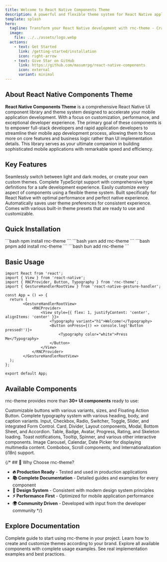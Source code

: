 ```yaml
---
title: Welcome to React Native Components Theme
description: A powerful and flexible theme system for React Native applications with complete TypeScript support.
template: splash
hero:
  tagline: Transform your React Native development with rnc-theme - Craft stunning, type-safe mobile experiences with unparalleled flexibility and developer-friendly components.
  image:
    file: ../../assets/logo.webp
  actions:
    - text: Get Started
      link: /getting-started/installation
      icon: right-arrow
    - text: Give Star on GitHub
      link: https://github.com/masumrpg/react-native-components
      icon: external
      variant: minimal
---
```



## About React Native Components Theme

**React Native Components Theme** is a comprehensive React Native UI component library and theme system designed to accelerate your mobile application development. With a focus on customization, performance, and exceptional developer experience. The primary goal of these components is to empower full-stack developers and rapid application developers to streamline their mobile app development process, allowing them to focus more on core features and business logic rather than UI implementation details. This library serves as your ultimate companion in building sophisticated mobile applications with remarkable speed and efficiency.

## Key Features

<CardGrid stagger>
	<Card title="Dynamic Theme Switching" icon="seti:image">
		Seamlessly switch between light and dark modes, or create your own custom themes.
	</Card>
	<Card title="Type-Safe" icon="approve-check">
		Complete TypeScript support with comprehensive type definitions for a safe development experience.
	</Card>
	<Card title="Highly Customizable" icon="setting">
		Easily customize every aspect of components using a flexible theme system.
	</Card>
	<Card title="React Native Optimized" icon="rocket">
		Built specifically for React Native with optimal performance and perfect native experience.
	</Card>
	<Card title="Persistent Storage" icon="document">
		Automatically saves user theme preferences for consistent experience.
	</Card>
	<Card title="Multiple Presets" icon="star">
		Comes with various built-in theme presets that are ready to use and customizable.
	</Card>
</CardGrid>

## Quick Installation

<Tabs syncKey="package">
  <TabItem label="npm" icon='npm'>
    ```bash
			npm install rnc-theme
		```
  </TabItem>

  <TabItem label="yarn" icon="seti:yarn">
    ```bash
			yarn add rnc-theme
		```
  </TabItem>

  <TabItem label="pnpm" icon='pnpm'>
    ```bash
			pnpm add install rnc-theme
		```
  </TabItem>

  <TabItem label="bun" icon='bun'>
    ```bash
			bun add rnc-theme
		```
  </TabItem>
</Tabs>

## Basic Usage

```tsx
import React from 'react';
import { View } from 'react-native';
import { RNCProvider, Button, Typography } from 'rnc-theme';
import { GestureHandlerRootView } from 'react-native-gesture-handler';

const App = () => {
  return (
		<GestureHandlerRootView>
			<RNCProvider>
				<View style={{ flex: 1, justifyContent: 'center', alignItems: 'center' }}>
					<Typography variant="h1">Welcome!</Typography>
					<Button onPress={() => console.log('Button pressed!')}>
						<Typography color="white">Press Me</Typography>
					</Button>
				</View>
			</RNCProvider>
		</GestureHandlerRootView>
  );
};

export default App;
```

## Available Components

rnc-theme provides more than **30+ UI components** ready to use:

<CardGrid stagger>
	<Card title="Button & FAB" icon="approve-check">
		Customizable buttons with various variants, sizes, and Floating Action Button.
	</Card>
	<Card title="Typography" icon="document">
		Complete typography system with various heading, body, and caption variants.
	</Card>
	<Card title="Form Controls" icon="list-format">
		Input, Checkbox, Radio, Switcher, Toggle, Slider, and integrated Form Control.
	</Card>
	<Card title="Layout & Navigation" icon="puzzle">
		Card, Divider, Layout components, Modal, Bottom Sheet, and Accordion.
	</Card>
	<Card title="Data Display" icon="information">
		Table, Badge, Avatar, Progress, Rating, and Skeleton loading.
	</Card>
	<Card title="Feedback & Interaction" icon="warning">
		Toast notifications, Tooltip, Spinner, and various other interactive components.
	</Card>
	<Card title="Media & Content" icon="seti:image">
		Image Carousel, Calendar, Date Picker for displaying multimedia content.
	</Card>
	<Card title="Advanced Features" icon="rocket">
		Combobox, Scroll components, and Internationalization (i18n) support.
	</Card>
</CardGrid>

{/* ## 🎯 Why Choose rnc-theme?

- **🔥 Production Ready** - Tested and used in production applications
- **📚 Complete Documentation** - Detailed guides and examples for every component
- **🎨 Design System** - Consistent with modern design system principles
- **⚡ Performance First** - Optimized for mobile application performance
- **🌍 Community Driven** - Developed with input from the developer community */}

## Explore Documentation

<CardGrid>
	<Card title="Getting Started" icon="rocket">
		Complete guide to start using rnc-theme in your project.
	</Card>
	<Card title="Theming Guide" icon="seti:react">
		Learn how to create and customize themes according to your brand.
	</Card>
	<Card title="Components" icon="puzzle">
		Explore all available components with complete usage examples.
	</Card>
	<Card title="Examples" icon="open-book">
		See real implementation examples and best practices.
	</Card>
</CardGrid>